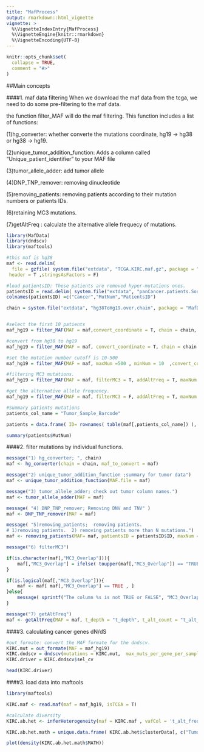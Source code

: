 ```yaml
---
title: "MafProcess"
output: rmarkdown::html_vignette
vignette: >
  %\VignetteIndexEntry{MafProcess}
  %\VignetteEngine{knitr::rmarkdown}
  %\VignetteEncoding{UTF-8}
---
```


```r
knitr::opts_chunk$set(
  collapse = TRUE,
  comment = "#>"
)
```

##Main concepts

####1. maf data filtering
When we download the maf data from the tcga, we need to do some pre-filtering to the maf data.

the function filter_MAF will do the maf filtering. This function includes a list of functions:

(1)hg_converter: whether converte the mutations coordinate, hg19 -> hg38 or hg38 -> hg19.

(2)unique_tumor_addition_function: Adds a column called "Unique_patient_identifier" to your MAF file

(3)tumor_allele_adder: add tumor allele 

(4)DNP_TNP_remover: removing dinucleotide

(5)removing_patients: removing patients according to their mutation numbers or patients IDs.

(6)retaining MC3 mutations.

(7)getAltFreq : calculate the alternative allele frequecy of mutations.


```r
library(MafData)
library(dndscv)
library(maftools)

#this maf is hg38
maf <- read.delim(
  file = gzfile( system.file("extdata", "TCGA.KIRC.maf.gz", package = "MafData")) ,
 header = T ,stringsAsFactors = F)

#load patientsID: These patients are removed hyper-mutations ones.
patientsID = read.delim( system.file("extdata", "panCancer.patients.Sort.ID", package = "MafData") , header = F)
colnames(patientsID) =c("Cancer","MutNum","PatientsID")

chain = system.file("extdata", "hg38ToHg19.over.chain", package = "MafData")


#select the first 10 patients
maf_hg19 = filter_MAF(MAF = maf,convert_coordinate = T, chain = chain, patientsID = patientsID$ID[1:10] )

#convert from hg38 to hg19
maf_hg19 = filter_MAF(MAF = maf, convert_coordinate = T, chain = chain )

#set the mutation number cutoff is 10-500
maf_hg19 = filter_MAF(MAF = maf, maxNum =500 , minNum = 10  ,convert_coordinate = T, chain = chain )

#filtering MC3 mutations.
maf_hg19 = filter_MAF(MAF = maf, filterMC3 = T, addAltFreq = T, maxNum =500 , minNum = 10  ,convert_coordinate = T, chain = chain )

#get the alternative allele frequency.
maf_hg19 = filter_MAF(MAF = maf, filterMC3 = F, addAltFreq = T, maxNum =500 , minNum = 10  ,convert_coordinate = T, chain = chain )

#Summary patients mutations
patients_col_name = "Tumor_Sample_Barcode"

patients = data.frame( ID= rownames( table(maf[,patients_col_name]) ), MutNum = as.numeric( table(maf[,patients_col_name]) )  )

summary(patients$MutNum)

```
####2. filter mutations by individual functions.

```r

message("1) hg_converter; ", chain)
maf <- hg_converter(chain = chain, maf_to_convert = maf)

message("2) unique_tumor_addition_function ;summary for tumor data")
maf <- unique_tumor_addition_function(MAF.file = maf)

message("3) tumor_allele_adder; check out tumor column names.")
maf <- tumor_allele_adder(MAF = maf)

message( "4) DNP_TNP_remover; Removing DNV and TNV" )
maf <- DNP_TNP_remover(MAF = maf)

message( "5)removing_patients;  removing patients.
# 1)removing patients.  2) removing patients more than N mutations.")
maf <- removing_patients(MAF= maf, patientsID = patientsID$ID, maxNum = 3000, minNum = 0 )

message("6) filterMC3")

if(is.character(maf[,"MC3_Overlap"])){
    maf[,"MC3_Overlap"] = ifelse( toupper(maf[,"MC3_Overlap"]) == "TRUE", TRUE, FALSE )
}

if(is.logical(maf[,"MC3_Overlap"])){
    maf <- maf[ maf[,"MC3_Overlap"] == TRUE , ]
}else{
    message( sprintf("The column %s is not TRUE or FALSE", "MC3_Overlap" ))
}

message("7) getAltFreq")
maf <- getAltFreq(MAF = maf, t_depth = "t_depth", t_alt_count = "t_alt_count")

```





####3. calculating cancer genes dN/dS

```r

#out_formate: convert the MAF formate for the dndscv.
KIRC.mut = out_formate(MAF = maf_hg19)
KIRC.dndscv = dndscv(mutations = KIRC.mut,  max_muts_per_gene_per_sample = 1000, outp = 3)
KIRC.driver = KIRC.dndscv$sel_cv

head(KIRC.driver)

```

####3. load data into maftools 


```r
library(maftools)

KIRC.maf <- read.maf(maf = maf_hg19, isTCGA = T)

#calculate diversity
KIRC.ab.het <- inferHeterogeneity(maf = KIRC.maf , vafCol = 't_alt_freq', top = nrow(getSampleSummary(KIRC.maf)) )

KIRC.ab.het.math = unique.data.frame( KIRC.ab.het$clusterData[, c("Tumor_Sample_Barcode","MATH")])

plot(density(KIRC.ab.het.math$MATH))

```

